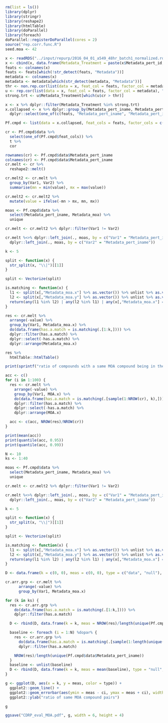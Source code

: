 
```r

rm(list = ls())
library(dplyr)
library(stringr)
library(reshape2)
library(htmlTable)
library(doParallel)
library(foreach)
doParallel::registerDoParallel(cores = 2)
source("rep.corr.func.R")
seed.moa <- 42

x <- readRDS("../input/repurp/2016_04_01_a549_48hr_batch1_normalized.rds")
x <- cbind(x, data.frame(Metadata_Treatment = paste(x$Metadata_pert_id, x$Metadata_mg_per_ml, sep = "@")))
feats <- colnames(x)
feats <- feats[which(!str_detect(feats, "Metadata"))]
metadata <- colnames(x)
metadata <- metadata[which(str_detect(metadata, "Metadata"))]
thr <- non.rep.cor(list(data = x, feat_col = feats, factor_col = metadata), "Metadata_Treatment", feats)
u <- rep.cor(list(data = x, feat_col = feats, factor_col = metadata), "Metadata_Treatment", feats)
strong.trt <- u$Metadata_Treatment[which(u$cr > thr)]

x <- x %>% dplyr::filter(Metadata_Treatment %in% strong.trt)
x.collapsed <- x %>% dplyr::group_by(Metadata_pert_iname, Metadata_pert_idose, Metadata_moa, Metadata_Treatment) %>%
  dplyr::select(one_of(c(feats, "Metadata_pert_iname", "Metadata_pert_idose", "Metadata_moa", "Metadata_Treatment"))) %>% dplyr::summarise_each(funs("mean")) %>% dplyr::ungroup() %>% dplyr::filter(!is.na(Metadata_pert_iname))

Pf.cmpd <- list(data = x.collapsed, feat_cols = feats, factor_cols = c("Metadata_pert_iname", "Metadata_pert_idose", "Metadata_moa", "Metadata_Treatment"))

```

```r

cr <- Pf.cmpd$data %>%
  select(one_of(Pf.cmpd$feat_cols)) %>%
  t %>%
  cor

```

```r

rownames(cr) <- Pf.cmpd$data$Metadata_pert_iname
colnames(cr) <- Pf.cmpd$data$Metadata_pert_iname
cr.melt <- cr %>%
  reshape2::melt()

```

```r

cr.melt2 <- cr.melt %>%
  group_by(Var1, Var2) %>%
  summarise(mn = min(value), mx = max(value))

cr.melt2 <- cr.melt2 %>%
  mutate(value = ifelse(-mn > mx, mn, mx))

```

```r

moas <- Pf.cmpd$data %>%
  select(Metadata_pert_iname, Metadata_moa) %>%
  unique

cr.melt <- cr.melt2 %>% dplyr::filter(Var1 != Var2)

cr.melt %<>% dplyr::left_join(., moas, by = c("Var1" = "Metadata_pert_iname")) %>%
  dplyr::left_join(., moas, by = c("Var2" = "Metadata_pert_iname"))

k <- 5

split <- function(x) {
  str_split(x, "\\|")[[1]]
}

split <- Vectorize(split)

is.matching <- function(x) {
  l1 <- split(x[,"Metadata_moa.x"] %>% as.vector()) %>% unlist %>% as.vector()
  l2 <- split(x[,"Metadata_moa.y"] %>% as.vector()) %>% unlist %>% as.vector()
  return(any(l1 %in% l2) | any(l2 %in% l1) | any(x[,"Metadata_moa.x"] == x[,"Metadata_moa.y"]))
}

res <- cr.melt %>%
  arrange(-value) %>%
  group_by(Var1, Metadata_moa.x) %>%
  do(data.frame(has.a.match = is.matching(.[1:k,]))) %>%
  dplyr::filter(has.a.match) %>%
  dplyr::select(-has.a.match) %>%
  dplyr::arrange(Metadata_moa.x)

res %>%
  htmlTable::htmlTable()

print(sprintf("ratio of compounds with a same MOA compound being in their %d-NN : %f", k, NROW(res)/length(unique(Pf.cmpd$data$Metadata_pert_iname))))

acc <- c()
for (i in 1:100) {
  res <- cr.melt %>%
    arrange(-value) %>%
    group_by(Var1, MOA.x) %>%
    do(data.frame(has.a.match = is.matching(.[sample(1:NROW(cr), k),]))) %>%
    dplyr::filter(has.a.match) %>%
    dplyr::select(-has.a.match) %>%
    dplyr::arrange(MOA.x)

  acc <- c(acc, NROW(res)/NROW(cr))
}

print(mean(acc))
print(quantile(acc, 0.95))
print(quantile(acc, 0.99))

```

```r

N <- 10
ks <- 1:40

moas <- Pf.cmpd$data %>%
  select(Metadata_pert_iname, Metadata_moa) %>%
  unique

cr.melt <- cr.melt2 %>% dplyr::filter(Var1 != Var2)

cr.melt %<>% dplyr::left_join(., moas, by = c("Var1" = "Metadata_pert_iname")) %>%
  dplyr::left_join(., moas, by = c("Var2" = "Metadata_pert_iname"))

k <- 5

split <- function(x) {
  str_split(x, "\\|")[[1]]
}

split <- Vectorize(split)

is.matching <- function(x) {
  l1 <- split(x[,"Metadata_moa.x"] %>% as.vector()) %>% unlist %>% as.vector()
  l2 <- split(x[,"Metadata_moa.y"] %>% as.vector()) %>% unlist %>% as.vector()
  return(any(l1 %in% l2) | any(l2 %in% l1) | any(x[,"Metadata_moa.x"] == x[,"Metadata_moa.y"]))
}

D <- data.frame(k = c(0, 0), meas = c(0, 0), type = c("data", "null"), ci = c(0, 0))

cr.arr.grp <- cr.melt %>%
      arrange(-value) %>%
      group_by(Var1, Metadata_moa.x)

for (k in ks) {
  res <- cr.arr.grp %>%
    do(data.frame(has.a.match = is.matching(.[1:k,]))) %>%
    dplyr::filter(has.a.match)

  D <- rbind(D, data.frame(k = k, meas = NROW(res)/length(unique(Pf.cmpd$data$Metadata_pert_iname)), type = "data", ci = 0))

  baseline <- foreach (i = 1:N) %dopar% {
    res <- cr.arr.grp %>%
      do(data.frame(has.a.match = is.matching(.[sample(1:length(unique(Pf.cmpd$data$Metadata_pert_iname)), k),]))) %>%
      dplyr::filter(has.a.match)

    NROW(res)/length(unique(Pf.cmpd$data$Metadata_pert_iname))
  }
  baseline <- unlist(baseline)
  D <- rbind(D, data.frame(k = k, meas = mean(baseline), type = "null", ci = sd(baseline)/(N^0.5)))
}

g <- ggplot(D, aes(x = k, y = meas, color = type)) +
  ggplot2::geom_line() +
  ggplot2::geom_errorbar(aes(ymin = meas - ci, ymax = meas + ci), width = 0.1) +
  ggplot2::ylab("ratio of same MOA compound pairs")

g

ggsave("CDRP_eval_MOA.pdf", g, width = 6, height = 4)
```


